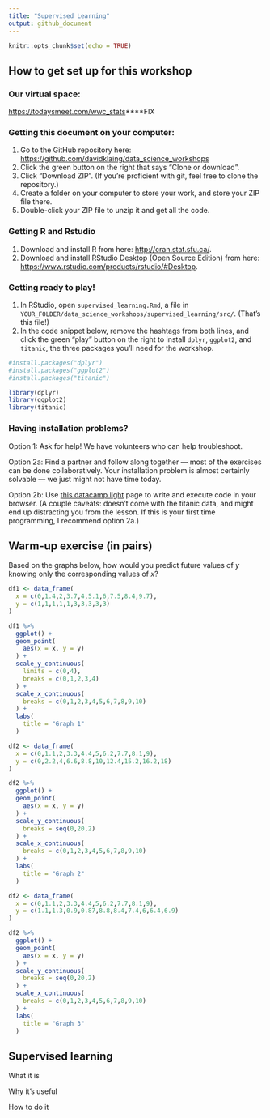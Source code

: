```yaml
---
title: "Supervised Learning"
output: github_document
---
```


```r
knitr::opts_chunk$set(echo = TRUE)
```

## How to get set up for this workshop

### Our virtual space:

[https://todaysmeet.com/wwc_stats](https://todaysmeet.com/wwc_stats)****FIX

### Getting this document on your computer:

1. Go to the GitHub repository here: [https://github.com/davidklaing/data_science_workshops](https://github.com/davidklaing/data_science_workshops)
2. Click the green button on the right that says "Clone or download".
3. Click "Download ZIP". (If you're proficient with git, feel free to clone the repository.)
4. Create a folder on your computer to store your work, and store your ZIP file there.
5. Double-click your ZIP file to unzip it and get all the code.

### Getting R and Rstudio

1. Download and install R from here: [http://cran.stat.sfu.ca/](http://cran.stat.sfu.ca/).
2. Download and install RStudio Desktop (Open Source Edition) from here: [https://www.rstudio.com/products/rstudio/#Desktop](https://www.rstudio.com/products/rstudio/#Desktop).

### Getting ready to play!

1. In RStudio, open `supervised_learning.Rmd`, a file in `YOUR_FOLDER/data_science_workshops/supervised_learning/src/`. (That's this file!)
2. In the code snippet below, remove the hashtags from both lines, and click the green "play" button on the right to install `dplyr`, `ggplot2`, and `titanic`, the three packages you'll need for the workshop.

```r
#install.packages("dplyr")
#install.packages("ggplot2")
#install.packages("titanic")

library(dplyr)
library(ggplot2)
library(titanic)
```

### Having installation problems?

Option 1: Ask for help! We have volunteers who can help troubleshoot.

Option 2a: Find a partner and follow along together — most of the exercises can be done collaboratively. Your installation problem is almost certainly solvable — we just might not have time today.

Option 2b: Use [this datacamp light](https://cdn.datacamp.com/dcl/standalone-example.html) page to write and execute code in your browser. (A couple caveats: doesn't come with the titanic data, and might end up distracting you from the lesson. If this is your first time programming, I recommend option 2a.)

## Warm-up exercise (in pairs)

Based on the graphs below, how would you predict future values of $y$ knowing only the corresponding values of $x$?

```r
df1 <- data_frame(
  x = c(0,1.4,2,3.7,4,5.1,6,7.5,8.4,9.7),
  y = c(1,1,1,1,1,3,3,3,3,3)
)

df1 %>% 
  ggplot() +
  geom_point(
    aes(x = x, y = y)
  ) +
  scale_y_continuous(
    limits = c(0,4),
    breaks = c(0,1,2,3,4)
  ) +
  scale_x_continuous(
    breaks = c(0,1,2,3,4,5,6,7,8,9,10)
  ) +
  labs(
    title = "Graph 1"
  )
```

```r
df2 <- data_frame(
  x = c(0,1.1,2,3.3,4.4,5,6.2,7.7,8.1,9),
  y = c(0,2.2,4,6.6,8.8,10,12.4,15.2,16.2,18)
)

df2 %>% 
  ggplot() +
  geom_point(
    aes(x = x, y = y)
  ) +
  scale_y_continuous(
    breaks = seq(0,20,2)
  ) +
  scale_x_continuous(
    breaks = c(0,1,2,3,4,5,6,7,8,9,10)
  ) +
  labs(
    title = "Graph 2"
  )
```

```r
df2 <- data_frame(
  x = c(0,1.1,2,3.3,4.4,5,6.2,7.7,8.1,9),
  y = c(1.1,1.3,0.9,0.87,8.8,8.4,7.4,6,6.4,6.9)
)

df2 %>% 
  ggplot() +
  geom_point(
    aes(x = x, y = y)
  ) +
  scale_y_continuous(
    breaks = seq(0,20,2)
  ) +
  scale_x_continuous(
    breaks = c(0,1,2,3,4,5,6,7,8,9,10)
  ) +
  labs(
    title = "Graph 3"
  )
```

## Supervised learning

What it is

Why it's useful

How to do it


